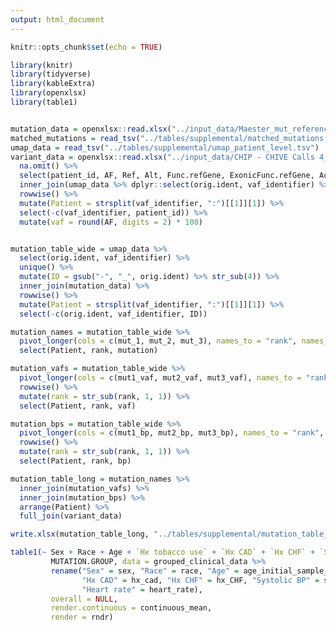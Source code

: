 ```yaml
---
output: html_document
---
```


```r
knitr::opts_chunk$set(echo = TRUE)

library(knitr)
library(tidyverse)
library(kableExtra)
library(openxlsx)
library(table1)


mutation_data = openxlsx::read.xlsx("../input_data/Maester_mut_reference.xlsx")
matched_mutations = read_tsv("../tables/supplemental/matched_mutations.tsv")
umap_data = read_tsv("../tables/supplemental/umap_patient_level.tsv")
variant_data = openxlsx::read.xlsx("../input_data/CHIP - CHIVE Calls 4_26_22.xlsx", sheet = "CHIP_variant_list") %>%
  na.omit() %>%
  select(patient_id, AF, Ref, Alt, Func.refGene, ExonicFunc.refGene, Accession, NonsynOI) %>%
  inner_join(umap_data %>% dplyr::select(orig.ident, vaf_identifier) %>% unique(), by = c("patient_id" = "orig.ident")) %>%
  rowwise() %>%
  mutate(Patient = strsplit(vaf_identifier, ":")[[1]][1]) %>%
  select(-c(vaf_identifier, patient_id)) %>%
  mutate(vaf = round(AF, digits = 2) * 100)


mutation_table_wide = umap_data %>%
  select(orig.ident, vaf_identifier) %>%
  unique() %>%
  mutate(ID = gsub("-", "_", orig.ident) %>% str_sub(4)) %>%
  inner_join(mutation_data) %>%
  rowwise() %>%
  mutate(Patient = strsplit(vaf_identifier, ":")[[1]][1]) %>%
  select(-c(orig.ident, vaf_identifier, ID)) 

mutation_names = mutation_table_wide %>%
  pivot_longer(cols = c(mut_1, mut_2, mut_3), names_to = "rank", names_prefix = "mut_", values_to = "mutation", values_drop_na = TRUE) %>%
  select(Patient, rank, mutation)

mutation_vafs = mutation_table_wide %>%
  pivot_longer(cols = c(mut1_vaf, mut2_vaf, mut3_vaf), names_to = "rank", names_prefix = "mut", values_to = "vaf", values_drop_na = TRUE) %>%
  rowwise() %>%
  mutate(rank = str_sub(rank, 1, 1)) %>%
  select(Patient, rank, vaf)

mutation_bps = mutation_table_wide %>%
  pivot_longer(cols = c(mut1_bp, mut2_bp, mut3_bp), names_to = "rank", names_prefix = "mut", values_to = "bp", values_drop_na = TRUE) %>%
  rowwise() %>%
  mutate(rank = str_sub(rank, 1, 1)) %>%
  select(Patient, rank, bp)

mutation_table_long = mutation_names %>%
  inner_join(mutation_vafs) %>%
  inner_join(mutation_bps) %>%
  arrange(Patient) %>%
  full_join(variant_data)

write.xlsx(mutation_table_long, "../tables/supplemental/mutation_table_long.xlsx")
```

```r
table1(~ Sex + Race + Age + `Hx tobacco use` + `Hx CAD` + `Hx CHF` + `Systolic BP` + `Diastolic BP` + `Heart rate` | 
         MUTATION.GROUP, data = grouped_clinical_data %>%
         rename("Sex" = sex, "Race" = race, "Age" = age_initial_sample_collection, "Hx tobacco use" = former_smoker, 
                "Hx CAD" = hx_cad, "Hx CHF" = hx_CHF, "Systolic BP" = systolic_bp, "Diastolic BP" = diastolic_bp, 
                "Heart rate" = heart_rate), 
         overall = NULL,
         render.continuous = continuous_mean,
         render = rndr)
```